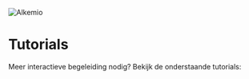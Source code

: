 
![Alkemio](/alkemio-og.png)

# Tutorials

Meer interactieve begeleiding nodig? Bekijk de onderstaande tutorials:

<TutorialNavigating />
<TutorialSpace />
<TutorialSubspaces />
<TutorialSubspaceTemplates />
<TutorialPost />
<TutorialKnowledgeBase />
<TutorialVC />
<TutorialCommunity />
<TutorialSettings />
